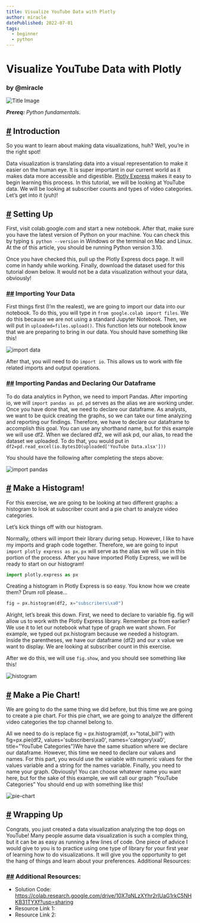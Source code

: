 ```yaml
---
title: Visualize YouTube Data with Plotly
author: miracle
datePublished: 2022-07-01
tags:
  - beginner
  - python
---
```


# Visualize YouTube Data with Plotly

### by @miracle

![Title Image](/images/projects/header.png)

_**Prereq:** Python fundamentals._

## [#](#-introduction) Introduction

So you want to learn about making data visualizations, huh? Well, you’re in the right spot!

Data visualization is translating data into a visual representation to make it easier on the human eye. It is super important in our current world as it makes data more accessible and digestible. [Plotly Express](https://plotly.com/python/plotly-express) makes it easy to begin learning this process. In this tutorial, we will be looking at YouTube data. We will be looking at subscriber counts and types of video categories. Let’s get into it (yuh)!

## [#](#-50-ideas) Setting Up

First, visit colab.google.com and start a new notebook. After that, make sure you have the latest version of Python on your machine. You can check this by typing `$ python --version` in Windows or the terminal on Mac and Linux. At the of this article, you should be running Python version 3.10.

Once you have checked this, pull up the Plotly Express docs page. It will come in handy while working. Finally, download the dataset used for this tutorial down below. It would not be a data visualization without your data, obviously!

### [##](##-level-1) Importing Your Data

First things first (I’m the realest), we are going to import our data into our notebook. To do this, you will type in `from google.colab import files`. We do this because we are not using a standard Jupyter Notebook. Then, we will put in `uploaded=files.upload()`. This function lets our notebook know that we are preparing to bring in our data. You should have something like this!

![import data](https://raw.githubusercontent.com/codedex-io/projects/main/projects/visualize-youtube-data-with-plotly/import-data.png)

After that, you will need to do `import io`. This allows us to work with file related imports and output operations.

### [##](##-level-2) Importing Pandas and Declaring Our Dataframe

To do data analytics in Python, we need to import Pandas. After importing io, we will `import pandas as pd`. `pd` serves as the alias we are working under. Once you have done that, we need to declare our dataframe. As analysts, we want to be quick creating the graphs, so we can take our time analyzing and reporting our findings. Therefore, we have to declare our dataframe to accomplish this goal. You can use any shorthand name, but for this example we will use df2. When we declared df2, we will ask pd, our alias, to read the dataset we uploaded. To do that, you would put in `df2=pd.read_excel(io.BytesIO(uploaded['YouTube Data.xlsx']))`

You should have the following after completing the steps above:

![import pandas](https://raw.githubusercontent.com/codedex-io/projects/main/projects/visualize-youtube-data-with-plotly/import-pandas.png)

## [#](#-50-ideas) Make a Histogram!

For this exercise, we are going to be looking at two different graphs: a histogram to look at subscriber count and a pie chart to analyze video categories.

Let’s kick things off with our histogram.

Normally, others will import their library during setup. However, I like to have my imports and graph code together. Therefore, we are going to input `import plotly express as px`. `px` will serve as the alias we will use in this portion of the process. After you have imported Plotly Express, we will be ready to start on our histogram!

```py
import plotly.express as px
```

Creating a histogram in Plotly Express is so easy. You know how we create them? Drum roll please…

```py
fig = px.histogram(df2, x="subscribers\xa0")
```

Alright, let’s break this down. First, we need to declare to variable fig. fig will allow us to work with the Plotly Express library. Remember px from earlier? We use it to let our notebook what type of graph we want shown. For example, we typed out px.histogram because we needed a histogram. Inside the parentheses, we have our dataframe (df2) and our x value we want to display. We are looking at subscriber count in this exercise.

After we do this, we will use `fig.show`, and you should see something like this!

![histogram](https://raw.githubusercontent.com/codedex-io/projects/main/projects/visualize-youtube-data-with-plotly/histogram.png)

## [#](#-50-ideas) Make a Pie Chart!

We are going to do the same thing we did before, but this time we are going to create a pie chart. For this pie chart, we are going to analyze the different video categories the top channel belong to.

All we need to do is replace fig = px.histogram(df, x="total_bill") with fig=px.pie(df2, values='subscribers\xa0', names='category\xa0', title="YouTube Categories")We have the same situation where we declare our dataframe. However, this time we need to declare our values and names. For this part, you would use the variable with numeric values for the values variable and a string for the names variable. Finally, you need to name your graph. Obviously! You can choose whatever name you want here, but for the sake of this example, we will call our graph “YouTube Categories” You should end up with something like this!

![pie-chart](https://raw.githubusercontent.com/codedex-io/projects/main/projects/visualize-youtube-data-with-plotly/pie-chart.png)

## [#](#-50-ideas) Wrapping Up

Congrats, you just created a data visualization analyzing the top dogs on YouTube! Many people assume data visualization is such a complex thing, but it can be as easy as running a few lines of code. One piece of advice I would give to you is to practice using one type of library for your first year of learning how to do visualizations. It will give you the opportunity to get the hang of things and learn about your preferences.
Additional Resources:

### [##](##-level-2) Additional Resources:

- Solution Code: https://colab.research.google.com/drive/10X7qNLzXYhr2rIUaG1rkC5NHKB31TYXf?usp=sharing
- Resource Link 1:
- Resource Link 2:
